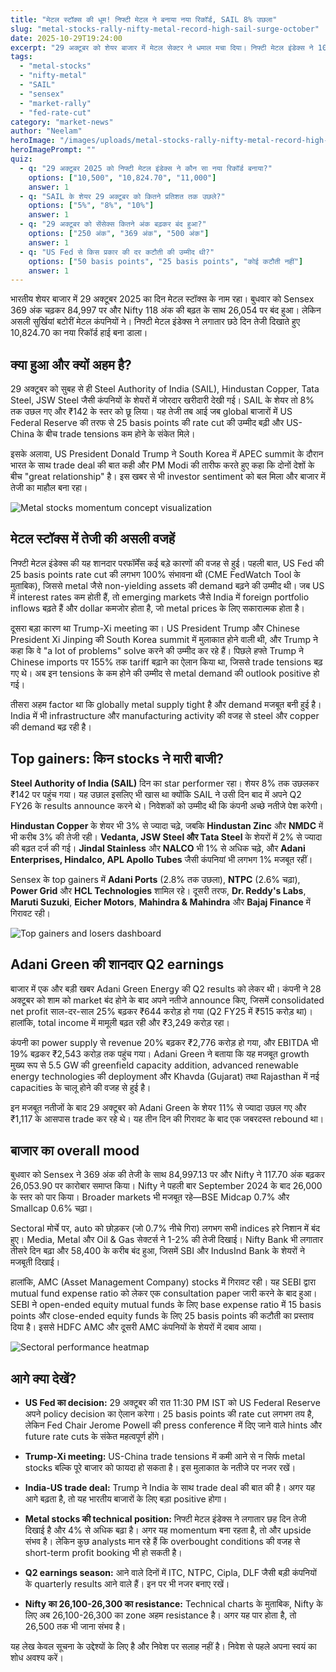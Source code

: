 ```yaml
---
title: "मेटल स्टॉक्स की धूम! निफ्टी मेटल ने बनाया नया रिकॉर्ड, SAIL 8% उछला"
slug: "metal-stocks-rally-nifty-metal-record-high-sail-surge-october"
date: 2025-10-29T19:24:00
excerpt: "29 अक्टूबर को शेयर बाजार में मेटल सेक्टर ने धमाल मचा दिया। निफ्टी मेटल इंडेक्स ने 10,824 का नया रिकॉर्ड बनाया, जबकि SAIL के शेयर 8% तक उछले। जानिए इस तेजी के पीछे की असली वजहें।"
tags:
  - "metal-stocks"
  - "nifty-metal"
  - "SAIL"
  - "sensex"
  - "market-rally"
  - "fed-rate-cut"
category: "market-news"
author: "Neelam"
heroImage: "/images/uploads/metal-stocks-rally-nifty-metal-record-high-sail-surge-october/hero-image.jpg"
heroImagePrompt: ""
quiz:
  - q: "29 अक्टूबर 2025 को निफ्टी मेटल इंडेक्स ने कौन सा नया रिकॉर्ड बनाया?"
    options: ["10,500", "10,824.70", "11,000"]
    answer: 1
  - q: "SAIL के शेयर 29 अक्टूबर को कितने प्रतिशत तक उछले?"
    options: ["5%", "8%", "10%"]
    answer: 1
  - q: "29 अक्टूबर को सेंसेक्स कितने अंक बढ़कर बंद हुआ?"
    options: ["250 अंक", "369 अंक", "500 अंक"]
    answer: 1
  - q: "US Fed से किस प्रकार की दर कटौती की उम्मीद थी?"
    options: ["50 basis points", "25 basis points", "कोई कटौती नहीं"]
    answer: 1
---
```


भारतीय शेयर बाजार में 29 अक्टूबर 2025 का दिन मेटल स्टॉक्स के नाम रहा। बुधवार को Sensex 369 अंक चढ़कर 84,997 पर और Nifty 118 अंक की बढ़त के साथ 26,054 पर बंद हुआ। लेकिन असली सुर्खियां बटोरीं मेटल कंपनियों ने। निफ्टी मेटल इंडेक्स ने लगातार छठे दिन तेजी दिखाते हुए 10,824.70 का नया रिकॉर्ड हाई बना डाला।

## क्या हुआ और क्यों अहम है?

29 अक्टूबर को सुबह से ही Steel Authority of India (SAIL), Hindustan Copper, Tata Steel, JSW Steel जैसी कंपनियों के शेयरों में जोरदार खरीदारी देखी गई। SAIL के शेयर तो 8% तक उछल गए और ₹142 के स्तर को छू लिया। यह तेजी तब आई जब global बाजारों में US Federal Reserve की तरफ से 25 basis points की rate cut की उम्मीद बढ़ी और US-China के बीच trade tensions कम होने के संकेत मिले।

इसके अलावा, US President Donald Trump ने South Korea में APEC summit के दौरान भारत के साथ trade deal की बात कही और PM Modi की तारीफ करते हुए कहा कि दोनों देशों के बीच "great relationship" है। इस खबर से भी investor sentiment को बल मिला और बाजार में तेजी का माहौल बना रहा।

![Metal stocks momentum concept visualization](/images/uploads/metal-stocks-rally-nifty-metal-record-high-sail-surge-october/metal-stocks-surge-visualization.png)

## मेटल स्टॉक्स में तेजी की असली वजहें

निफ्टी मेटल इंडेक्स की यह शानदार परफॉर्मेंस कई बड़े कारणों की वजह से हुई। पहली बात, US Fed की 25 basis points rate cut की लगभग 100% संभावना थी (CME FedWatch Tool के मुताबिक), जिससे metal जैसे non-yielding assets की demand बढ़ने की उम्मीद थी। जब US में interest rates कम होती हैं, तो emerging markets जैसे India में foreign portfolio inflows बढ़ते हैं और dollar कमजोर होता है, जो metal prices के लिए सकारात्मक होता है।

दूसरा बड़ा कारण था Trump-Xi meeting का। US President Trump और Chinese President Xi Jinping की South Korea summit में मुलाकात होने वाली थी, और Trump ने कहा कि वे "a lot of problems" solve करने की उम्मीद कर रहे हैं। पिछले हफ्ते Trump ने Chinese imports पर 155% तक tariff बढ़ाने का ऐलान किया था, जिससे trade tensions बढ़ गए थे। अब इन tensions के कम होने की उम्मीद से metal demand की outlook positive हो गई।

तीसरा अहम factor था कि globally metal supply tight है और demand मजबूत बनी हुई है। India में भी infrastructure और manufacturing activity की वजह से steel और copper की demand बढ़ रही है।

## Top gainers: किन stocks ने मारी बाजी?

**Steel Authority of India (SAIL)** दिन का star performer रहा। शेयर 8% तक उछलकर ₹142 पर पहुंच गया। यह उछाल इसलिए भी खास था क्योंकि SAIL ने उसी दिन बाद में अपने Q2 FY26 के results announce करने थे। निवेशकों को उम्मीद थी कि कंपनी अच्छे नतीजे पेश करेगी।

**Hindustan Copper** के शेयर भी 3% से ज्यादा चढ़े, जबकि **Hindustan Zinc** और **NMDC** में भी करीब 3% की तेजी रही। **Vedanta, JSW Steel और Tata Steel** के शेयरों में 2% से ज्यादा की बढ़त दर्ज की गई। **Jindal Stainless** और **NALCO** भी 1% से अधिक चढ़े, और **Adani Enterprises, Hindalco, APL Apollo Tubes** जैसी कंपनियां भी लगभग 1% मजबूत रहीं।

Sensex के top gainers में **Adani Ports** (2.8% तक उछला), **NTPC** (2.6% चढ़ा), **Power Grid** और **HCL Technologies** शामिल रहे। दूसरी तरफ, **Dr. Reddy's Labs**, **Maruti Suzuki**, **Eicher Motors**, **Mahindra & Mahindra** और **Bajaj Finance** में गिरावट रही।

![Top gainers and losers dashboard](/images/uploads/metal-stocks-rally-nifty-metal-record-high-sail-surge-october/market-movers-dashboard.png)

## Adani Green की शानदार Q2 earnings

बाजार में एक और बड़ी खबर Adani Green Energy की Q2 results को लेकर थी। कंपनी ने 28 अक्टूबर को शाम को market बंद होने के बाद अपने नतीजे announce किए, जिसमें consolidated net profit साल-दर-साल 25% बढ़कर ₹644 करोड़ हो गया (Q2 FY25 में ₹515 करोड़ था)। हालांकि, total income में मामूली बढ़त रही और ₹3,249 करोड़ रहा।

कंपनी का power supply से revenue 20% बढ़कर ₹2,776 करोड़ हो गया, और EBITDA भी 19% बढ़कर ₹2,543 करोड़ तक पहुंच गया। Adani Green ने बताया कि यह मजबूत growth मुख्य रूप से 5.5 GW की greenfield capacity addition, advanced renewable energy technologies की deployment और Khavda (Gujarat) तथा Rajasthan में नई capacities के चालू होने की वजह से हुई है।

इन मजबूत नतीजों के बाद 29 अक्टूबर को Adani Green के शेयर 11% से ज्यादा उछल गए और ₹1,117 के आसपास trade कर रहे थे। यह तीन दिन की गिरावट के बाद एक जबरदस्त rebound था।

## बाजार का overall mood

बुधवार को Sensex ने 369 अंक की तेजी के साथ 84,997.13 पर और Nifty ने 117.70 अंक बढ़कर 26,053.90 पर कारोबार समाप्त किया। Nifty ने पहली बार September 2024 के बाद 26,000 के स्तर को पार किया। Broader markets भी मजबूत रहे—BSE Midcap 0.7% और Smallcap 0.6% चढ़ा।

Sectoral मोर्चे पर, auto को छोड़कर (जो 0.7% नीचे गिरा) लगभग सभी indices हरे निशान में बंद हुए। Media, Metal और Oil & Gas सेक्टर्स ने 1-2% की तेजी दिखाई। Nifty Bank भी लगातार तीसरे दिन बढ़ा और 58,400 के करीब बंद हुआ, जिसमें SBI और IndusInd Bank के शेयरों ने मजबूती दिखाई।

हालांकि, AMC (Asset Management Company) stocks में गिरावट रही। यह SEBI द्वारा mutual fund expense ratio को लेकर एक consultation paper जारी करने के बाद हुआ। SEBI ने open-ended equity mutual funds के लिए base expense ratio में 15 basis points और close-ended equity funds के लिए 25 basis points की कटौती का प्रस्ताव दिया है। इससे HDFC AMC और दूसरी AMC कंपनियों के शेयरों में दबाव आया।

![Sectoral performance heatmap](/images/uploads/metal-stocks-rally-nifty-metal-record-high-sail-surge-october/sectoral-heatmap.png)

## आगे क्या देखें?

- **US Fed का decision:** 29 अक्टूबर की रात 11:30 PM IST को US Federal Reserve अपने policy decision का ऐलान करेगा। 25 basis points की rate cut लगभग तय है, लेकिन Fed Chair Jerome Powell की press conference में दिए जाने वाले hints और future rate cuts के संकेत महत्वपूर्ण होंगे।

- **Trump-Xi meeting:** US-China trade tensions में कमी आने से न सिर्फ metal stocks बल्कि पूरे बाजार को फायदा हो सकता है। इस मुलाकात के नतीजे पर नजर रखें।

- **India-US trade deal:** Trump ने India के साथ trade deal की बात की है। अगर यह आगे बढ़ता है, तो यह भारतीय बाजारों के लिए बड़ा positive होगा।

- **Metal stocks की technical position:** निफ्टी मेटल इंडेक्स ने लगातार छह दिन तेजी दिखाई है और 4% से अधिक बढ़ा है। अगर यह momentum बना रहता है, तो और upside संभव है। लेकिन कुछ analysts मान रहे हैं कि overbought conditions की वजह से short-term profit booking भी हो सकती है।

- **Q2 earnings season:** आने वाले दिनों में ITC, NTPC, Cipla, DLF जैसी बड़ी कंपनियों के quarterly results आने वाले हैं। इन पर भी नजर बनाए रखें।

- **Nifty का 26,100-26,300 का resistance:** Technical charts के मुताबिक, Nifty के लिए अब 26,100-26,300 का zone अहम resistance है। अगर यह पार होता है, तो 26,500 तक भी जाना संभव है।

यह लेख केवल सूचना के उद्देश्यों के लिए है और निवेश पर सलाह नहीं है। निवेश से पहले अपना स्वयं का शोध अवश्य करें।
